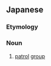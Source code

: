 ==Japanese==
{{ja-kanjitab|けい|ら|たい|yomi=o}}

===Etymology===
{{compound|lang=ja|sort=けいらたい|警邏|tr1=keira|t1=patrol|隊|tr2=tai|t2=group}}

===Noun===
{{ja-noun|けいらたい}}

# [[patrol]] [[group]]